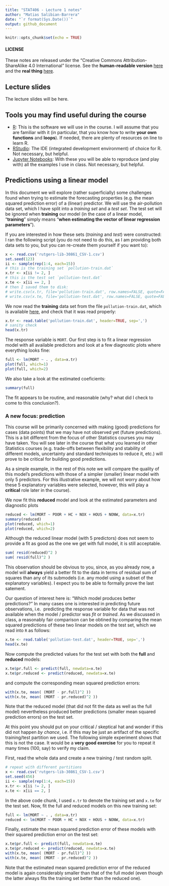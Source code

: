```yaml
---
title: "STAT406 - Lecture 1 notes"
author: "Matias Salibian-Barrera"
date: "`r format(Sys.Date())`"
output: github_document
---
```


```r
knitr::opts_chunk$set(echo = TRUE)
```

#### LICENSE
These notes are released under the 
"Creative Commons Attribution-ShareAlike 4.0 International" license. 
See the **human-readable version** [here](https://creativecommons.org/licenses/by-sa/4.0/)
and the **real thing** [here](https://creativecommons.org/licenses/by-sa/4.0/legalcode). 

## Lecture slides 

The lecture slides will be here. 

## Tools you may find useful during the course
- [R](http://www.cran.r-project.org/): This is the software we will use in the course. I will assume that you are familiar with it (in particular, that you know how to write **your own functions** and **loops**). If needed, there are plenty of resources on line to learn R.
- [RStudio](https://www.rstudio.com/products/RStudio/): The IDE (integrated development environment) of choice for R. Not necessary, but helpful.
- [Jupyter Notebooks](https://www.datacamp.com/community/blog/jupyter-notebook-r): With these you will be able to reproduce (and play with) all the examples I use in class. Not necessary, but helpful.

## Predictions using a linear model
In this document we will explore (rather superficially)
some challenges found when trying to estimate the forecasting 
properties (e.g. the mean squared prediction error) of a (linear) predictor. We will
use the air-pollution data set, which I have split into a *training set* and a *test set*. 
The test set will be ignored when **training** our model (in the case of a linear
model, "**training**" simply means "**when estimating the vector of linear regression 
parameters**").

If you are interested in how these sets (*training* and *test*) were constructed: 
I ran the following script (you
do not need to do this, as I am providing both data sets to you, 
but you can re-create them yourself if you want to):
```r
x <- read.csv('rutgers-lib-30861_CSV-1.csv')
set.seed(123)
ii <- sample(rep(1:4, each=15))
# this is the training set `pollution-train.dat`
x.tr <- x[ii != 2, ]
# this is the test set `pollution-test.dat`
x.te <- x[ii == 2, ]
# then I saved them to disk:
# write.csv(x.tr, file='pollution-train.dat', row.names=FALSE, quote=FALSE)
# write.csv(x.te, file='pollution-test.dat', row.names=FALSE, quote=FALSE)
```

We now read the **training** data set from the file `pollution-train.dat`,
which is available [here](pollution-train.dat), and check that it was read properly:
```r
x.tr <- read.table('pollution-train.dat', header=TRUE, sep=',')
# sanity check
head(x.tr)
```
The response variable is `MORT`. 
Our first step is to fit a 
linear regression model with all available
predictors and look at a few diagnostic plots
where everything looks fine:
```r
full <- lm(MORT ~ . , data=x.tr)
plot(full, which=1)
plot(full, which=2)
```

We also take a look at the estimated coeficients: 
```r
summary(full)
```

The fit appears to be routine, and reasonable (why? what did I check to come to this conclusion?). 

### A new focus: prediction
This course will be primarily concerned with making (good) predictions for cases 
(data points) that we may have not observed yet (future predictions). This is a bit
different from the focus of other Statistics courses you may have taken. You will
see later in the course that what you learned in other Statistics courses 
(e.g. trade-offs between flexibility and stability of different models, uncertainty
and standard techniques to reduce it, etc.) will prove
to be critical for building good predictions. 

As a simple example, in the rest of this note we will compare the quality of this model's predictions with those of a simpler (smaller) linear model with only 5 predictors. For this illustrative example, we will not worry about how these 5 explanatory variables were selected, however, this will play a **critical** role later in the course).

We now fit this **reduced** model and look at the estimated parameters and diagnostic plots
```r
reduced <- lm(MORT ~ POOR + HC + NOX + HOUS + NONW, data=x.tr)
summary(reduced)
plot(reduced, which=1)
plot(reduced, which=2)
```

Although the reduced linear model (with 5 predictors) does not seem to provide a fit
as good as the one we get with full model, it is still acceptable. 
```r
sum( resid(reduced)^2 )
sum( resid(full)^2 )
```
This observation should be obvious to you, since, 
as you already now, a model will **always** yield
a better fit to the data in terms of 
residual sum of squares than any of its submodels 
(i.e. any model using a subset of the explanatory
variables). I expect you to be able to formally 
prove the last satement. 

Our question of interest here is:
"Which model produces better predictions?" In many cases one is 
interested in predicting future observations, i.e. 
predicting the response variable for data
that was not available when the model / predictor was 
*fit* or *trained*. As we discussed in class, a reasonably
fair comparison can be obtined by 
comparing the mean squared predictions
of these two linear models on the test set, which we
read into `R` as follows:
```r
x.te <- read.table('pollution-test.dat', header=TRUE, sep=',')
head(x.te)
```
Now compute the predicted values for the test set
with both the **full** and **reduced** models:
```r
x.te$pr.full <- predict(full, newdata=x.te)  
x.te$pr.reduced <- predict(reduced, newdata=x.te)  
```
and compute the corresponding mean squared prediction errors:
```r
with(x.te, mean( (MORT - pr.full)^2 ))
with(x.te, mean( (MORT - pr.reduced)^2 ))
```

Note that the reduced model (that did not fit the data
as well as the full model) nevertheless produced
better predictions (smaller mean squared prediction
errors) on the test set. 

At this point you should put on your critical / skeptical 
hat and wonder if this did not happen *by chance*, i.e.
if this may be just 
an artifact of the specific training/test partition
we used. The following simple experiment shows that
this is not the case. It would be a **very good exercise** 
for you to repeat it many times (100, say) to verify
my claim.

First, read the whole data and create a new
training / test random split.
```r
# repeat with different partitions
x <- read.csv('rutgers-lib-30861_CSV-1.csv')
set.seed(456)
ii <- sample(rep(1:4, each=15))
x.tr <- x[ii != 2, ]
x.te <- x[ii == 2, ]
```
In the above code chunk, I used `x.tr` to denote the 
training set and `x.te` for the test set. 
Now, fit the full and reduced models 
on this new training set:
```r
full <- lm(MORT ~ . , data=x.tr)
reduced <- lm(MORT ~ POOR + HC + NOX + HOUS + NONW, data=x.tr)
```
Finally, estimate the mean squared prediction
error of these models with their squared prediction
error on the test set:
```r
x.te$pr.full <- predict(full, newdata=x.te)
x.te$pr.reduced <- predict(reduced, newdata=x.te)
with(x.te, mean( (MORT - pr.full)^2 ))
with(x.te, mean( (MORT - pr.reduced)^2 ))
```
Note that the estimated mean squared prediction error
of the reduced model is again considerably smaller
than that of the full model (even though the latter always fits the 
training set better than the reduced one).
